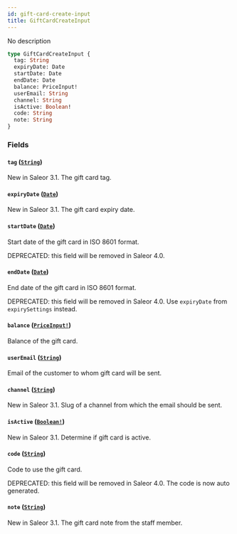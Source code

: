 ```yaml
---
id: gift-card-create-input
title: GiftCardCreateInput
---
```


No description

```graphql
type GiftCardCreateInput {
  tag: String
  expiryDate: Date
  startDate: Date
  endDate: Date
  balance: PriceInput!
  userEmail: String
  channel: String
  isActive: Boolean!
  code: String
  note: String
}
```

### Fields

#### `tag` ([`String`](/developer/api-reference/scalars/string))

New in Saleor 3.1. The gift card tag.

#### `expiryDate` ([`Date`](/developer/api-reference/scalars/date))

New in Saleor 3.1. The gift card expiry date.

#### `startDate` ([`Date`](/developer/api-reference/scalars/date))

Start date of the gift card in ISO 8601 format.

DEPRECATED: this field will be removed in Saleor 4.0.

#### `endDate` ([`Date`](/developer/api-reference/scalars/date))

End date of the gift card in ISO 8601 format.

DEPRECATED: this field will be removed in Saleor 4.0. Use `expiryDate` from `expirySettings` instead.

#### `balance` ([`PriceInput!`](/developer/api-reference/inputs/price-input))

Balance of the gift card.

#### `userEmail` ([`String`](/developer/api-reference/scalars/string))

Email of the customer to whom gift card will be sent.

#### `channel` ([`String`](/developer/api-reference/scalars/string))

New in Saleor 3.1. Slug of a channel from which the email should be sent.

#### `isActive` ([`Boolean!`](/developer/api-reference/scalars/boolean))

New in Saleor 3.1. Determine if gift card is active.

#### `code` ([`String`](/developer/api-reference/scalars/string))

Code to use the gift card.

DEPRECATED: this field will be removed in Saleor 4.0. The code is now auto generated.

#### `note` ([`String`](/developer/api-reference/scalars/string))

New in Saleor 3.1. The gift card note from the staff member.
